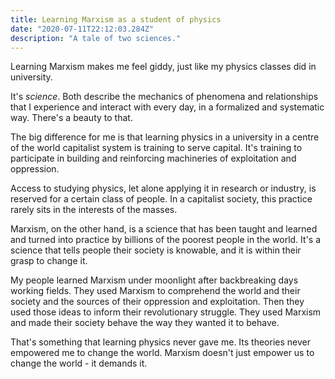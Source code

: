 ```yaml
---
title: Learning Marxism as a student of physics
date: "2020-07-11T22:12:03.284Z"
description: "A tale of two sciences."
---
```



Learning Marxism makes me feel giddy, just like my physics classes did in university.

It's _science_. Both describe the mechanics of phenomena and relationships that I experience and interact with every day, in a formalized and systematic way. There's a beauty to that.

The big difference for me is that learning physics in a university in a centre of the world capitalist system is training to serve capital. It's training to participate in building and reinforcing machineries of exploitation and oppression.

Access to studying physics, let alone applying it in research or industry, is reserved for a certain class of people. In a capitalist society, this practice rarely sits in the interests of the masses.

<Separator />

Marxism, on the other hand, is a science that has been taught and learned and turned into practice by billions of the poorest people in the world. It's a science that tells people their society is knowable, and it is within their grasp to change it.

My people learned Marxism under moonlight after backbreaking days working fields. They used Marxism to comprehend the world and their society and the sources of their oppression and exploitation. Then they used those ideas to inform their revolutionary struggle. They used Marxism and made their society behave the way they wanted it to behave.

That's something that learning physics never gave me. Its theories never empowered me to change the world. Marxism doesn't just empower us to change the world - it demands it.
